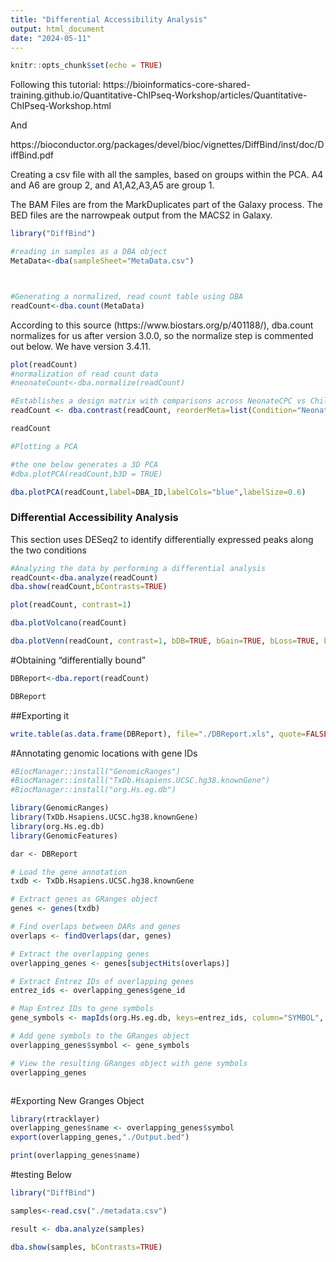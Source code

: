 ---
title: "Differential Accessibility Analysis"
output: html_document
date: "2024-05-11"
---

```{r setup, include=FALSE}
knitr::opts_chunk$set(echo = TRUE)
```


Following this tutorial: https://bioinformatics-core-shared-training.github.io/Quantitative-ChIPseq-Workshop/articles/Quantitative-ChIPseq-Workshop.html 

And 


https://bioconductor.org/packages/devel/bioc/vignettes/DiffBind/inst/doc/DiffBind.pdf 

Creating a csv file with all the samples, based on groups within the PCA. A4 and A6 are group 2, and A1,A2,A3,A5 are group 1.

The BAM Files are from the MarkDuplicates part of the Galaxy process. The BED files are the narrowpeak output from the MACS2 in Galaxy.



```{r}
library("DiffBind")

#reading in samples as a DBA object
MetaData<-dba(sampleSheet="MetaData.csv")




```


```{r}
#Generating a normalized, read count table using DBA
readCount<-dba.count(MetaData)

```


According to this source (https://www.biostars.org/p/401188/), dba.count normalizes for us after version 3.0.0, so the normalize step is commented out below. We have version 3.4.11.
```{r}
plot(readCount)
#normalization of read count data
#neonateCount<-dba.normalize(readCount)
```

```{r}
#Establishes a design matrix with comparisons across NeonateCPC vs ChildCPC
readCount <- dba.contrast(readCount, reorderMeta=list(Condition="NeonateCPC"))

readCount


```

```{r}
#Plotting a PCA

#the one below generates a 3D PCA
#dba.plotPCA(readCount,b3D = TRUE)

dba.plotPCA(readCount,label=DBA_ID,labelCols="blue",labelSize=0.6)
```

### Differential Accessibility Analysis 
This section uses DESeq2 to identify differentially expressed peaks along the two conditions
```{r}
#Analyzing the data by performing a differential analysis
readCount<-dba.analyze(readCount)
dba.show(readCount,bContrasts=TRUE)

```


```{r}
plot(readCount, contrast=1)


```


```{r}

dba.plotVolcano(readCount)
```
```{r}
dba.plotVenn(readCount, contrast=1, bDB=TRUE, bGain=TRUE, bLoss=TRUE, bAll=FALSE)

```
#Obtaining "differentially bound"

```{r}
DBReport<-dba.report(readCount)

DBReport


```

##Exporting it
```{r}
write.table(as.data.frame(DBReport), file="./DBReport.xls", quote=FALSE, row.names=FALSE, col.names=TRUE, sep="\t", na="")
```

#Annotating genomic locations with gene IDs
```{r}

#BiocManager::install("GenomicRanges")
#BiocManager::install("TxDb.Hsapiens.UCSC.hg38.knownGene")
#BiocManager::install("org.Hs.eg.db")

library(GenomicRanges)
library(TxDb.Hsapiens.UCSC.hg38.knownGene)
library(org.Hs.eg.db)
library(GenomicFeatures)


```

```{r}

dar <- DBReport

# Load the gene annotation
txdb <- TxDb.Hsapiens.UCSC.hg38.knownGene

# Extract genes as GRanges object
genes <- genes(txdb)

# Find overlaps between DARs and genes
overlaps <- findOverlaps(dar, genes)

# Extract the overlapping genes
overlapping_genes <- genes[subjectHits(overlaps)]

# Extract Entrez IDs of overlapping genes
entrez_ids <- overlapping_genes$gene_id

# Map Entrez IDs to gene symbols
gene_symbols <- mapIds(org.Hs.eg.db, keys=entrez_ids, column="SYMBOL", keytype="ENTREZID", multiVals="first")

# Add gene symbols to the GRanges object
overlapping_genes$symbol <- gene_symbols

# View the resulting GRanges object with gene symbols
overlapping_genes



```

#Exporting New Granges Object

```{r}
library(rtracklayer)
overlapping_genes$name <- overlapping_genes$symbol
export(overlapping_genes,"./Output.bed")
```

```{r}
print(overlapping_genes$name)

```

#testing Below


```{r}
library("DiffBind")

samples<-read.csv("./metadata.csv")

result <- dba.analyze(samples)

```

```{r}

dba.show(samples, bContrasts=TRUE)
```


